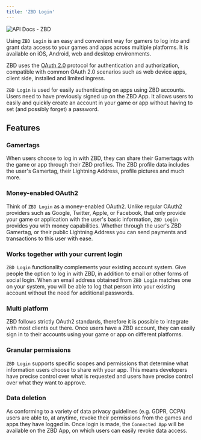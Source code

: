 ```yaml
---
title: 'ZBD Login'
---
```


<Frame type="glass" caption="">
  <img src="/img/CnLGJWA.png" alt="API Docs - ZBD" />
</Frame>
<br />

  

Using `ZBD Login` is an easy and convenient way for gamers to log into and grant data access to your games and apps across multiple platforms. It is available on iOS, Android, web and desktop environments.

ZBD uses the [OAuth 2.0](https://oauth.net/2/) protocol for authentication and authorization, compatible with common OAuth 2.0 scenarios such as web device apps, client side, installed and limited ingress.

`ZBD Login` is used for easily authenticating on apps using ZBD accounts. Users need to have previously signed up on the ZBD App. It allows users to easily and quickly create an account in your game or app without having to set (and possibly forget) a password.

## Features[​](#features "Direct link to heading")

### Gamertags[​](#gamertags "Direct link to heading")

When users choose to log in with ZBD, they can share their Gamertags with the game or app through their ZBD profiles. The ZBD profile data includes the user's Gamertag, their Lightning Address, profile pictures and much more.

### Money-enabled OAuth2[​](#money-enabled-oauth2 "Direct link to heading")

Think of `ZBD Login` as a money-enabled OAuth2. Unlike regular OAuth2 providers such as Google, Twitter, Apple, or Facebook, that only provide your game or application with the user's basic information, `ZBD Login` provides you with money capabilities. Whether through the user's ZBD Gamertag, or their public Lightning Address you can send payments and transactions to this user with ease.

### Works together with your current login[​](#works-together-with-your-current-login "Direct link to heading")

`ZBD Login` functionality complements your existing account system. Give people the option to log in with ZBD, in addition to email or other forms of social login. When an email address obtained from `ZBD Login` matches one on your system, you will be able to log that person into your existing account without the need for additional passwords.

### Multi platform[​](#multi-platform "Direct link to heading")

ZBD follows strictly OAuth2 standards, therefore it is possible to integrate with most clients out there. Once users have a ZBD account, they can easily sign in to their accounts using your game or app on different platforms.

### Granular permissions[​](#granular-permissions "Direct link to heading")

`ZBD Login` supports specific scopes and permissions that determine what information users choose to share with your app. This means developers have precise control over what is requested and users have precise control over what they want to approve.

### Data deletion[​](#data-deletion "Direct link to heading")

As conforming to a variety of data privacy guidelines (e.g. GDPR, CCPA) users are able to, at anytime, revoke their permissions from the games and apps they have logged in. Once login is made, the `Connected App` will be available on the ZBD App, on which users can easily revoke data access.